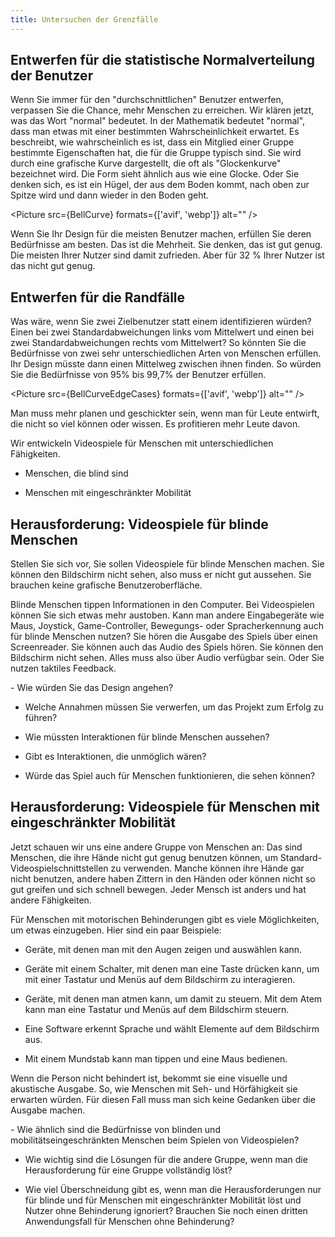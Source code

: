 ```yaml
---
title: Untersuchen der Grenzfälle
---
```




## Entwerfen für die statistische Normalverteilung der Benutzer

Wenn Sie immer für den "durchschnittlichen" Benutzer entwerfen, verpassen Sie die Chance, mehr Menschen zu erreichen. Wir klären
jetzt, was das Wort "normal" bedeutet. In der Mathematik bedeutet "normal", dass man etwas mit einer bestimmten Wahrscheinlichkeit
erwartet. Es beschreibt, wie wahrscheinlich es ist, dass ein Mitglied einer Gruppe bestimmte Eigenschaften hat, die für die Gruppe
typisch sind. Sie wird durch eine grafische Kurve dargestellt, die oft als "Glockenkurve" bezeichnet wird. Die Form sieht ähnlich
aus wie eine Glocke. Oder Sie denken sich, es ist ein Hügel, der aus dem Boden kommt, nach oben zur Spitze wird und dann wieder
in den Boden geht.

<Picture src={BellCurve} formats={['avif', 'webp']} alt="" />

Wenn Sie Ihr Design für die meisten Benutzer machen, erfüllen Sie deren Bedürfnisse am besten. Das ist die Mehrheit. Sie denken,
das ist gut genug. Die meisten Ihrer Nutzer sind damit zufrieden. Aber für 32 % Ihrer Nutzer ist das nicht gut genug.

## Entwerfen für die Randfälle

Was wäre, wenn Sie zwei Zielbenutzer statt einem identifizieren würden? Einen bei zwei Standardabweichungen links vom Mittelwert
und einen bei zwei Standardabweichungen rechts vom Mittelwert? So könnten Sie die Bedürfnisse von zwei sehr unterschiedlichen Arten
von Menschen erfüllen. Ihr Design müsste dann einen Mittelweg zwischen ihnen finden. So würden Sie die Bedürfnisse von 95% bis 99,7%
der Benutzer erfüllen.

<Picture src={BellCurveEdgeCases} formats={['avif', 'webp']} alt="" />

Man muss mehr planen und geschickter sein, wenn man für Leute entwirft, die nicht so viel können oder wissen. Es profitieren mehr
Leute davon.

Wir entwickeln Videospiele für Menschen mit unterschiedlichen Fähigkeiten.

- Menschen, die blind sind

- Menschen mit eingeschränkter Mobilität

## Herausforderung: Videospiele für blinde Menschen

Stellen Sie sich vor, Sie sollen Videospiele für blinde Menschen machen. Sie können den Bildschirm nicht sehen, also muss er nicht
gut aussehen. Sie brauchen keine grafische Benutzeroberfläche.

Blinde Menschen tippen Informationen in den Computer. Bei Videospielen können Sie sich etwas mehr austoben. Kann man andere
Eingabegeräte wie Maus, Joystick, Game-Controller, Bewegungs- oder Spracherkennung auch für blinde Menschen nutzen? Sie hören die
Ausgabe des Spiels über einen Screenreader. Sie können auch das Audio des Spiels hören. Sie können den Bildschirm nicht sehen. Alles
muss also über Audio verfügbar sein. Oder Sie nutzen taktiles Feedback.

<Aside title="Ein paar Fragen, die Sie sich stellen sollten:">
  - Wie würden Sie das Design angehen?

  - Welche Annahmen müssen Sie verwerfen, um das Projekt zum Erfolg zu führen?

  - Wie müssten Interaktionen für blinde Menschen aussehen?

  - Gibt es Interaktionen, die unmöglich wären?

  - Würde das Spiel auch für Menschen funktionieren, die sehen können?
</Aside>

## Herausforderung: Videospiele für Menschen mit eingeschränkter Mobilität

Jetzt schauen wir uns eine andere Gruppe von Menschen an: Das sind Menschen, die ihre Hände nicht gut genug benutzen können,
um Standard-Videospielschnittstellen zu verwenden. Manche können ihre Hände gar nicht benutzen, andere haben Zittern in den
Händen oder können nicht so gut greifen und sich schnell bewegen. Jeder Mensch ist anders und hat andere Fähigkeiten.

Für Menschen mit motorischen Behinderungen gibt es viele Möglichkeiten, um etwas einzugeben. Hier sind ein paar Beispiele:

- Geräte, mit denen man mit den Augen zeigen und auswählen kann.

- Geräte mit einem Schalter, mit denen man eine Taste drücken kann, um mit einer Tastatur und Menüs auf dem Bildschirm zu interagieren.

- Geräte, mit denen man atmen kann, um damit zu steuern. Mit dem Atem kann man eine Tastatur und Menüs auf dem Bildschirm steuern.

- Eine Software erkennt Sprache und wählt Elemente auf dem Bildschirm aus.

- Mit einem Mundstab kann man tippen und eine Maus bedienen.

Wenn die Person nicht behindert ist, bekommt sie eine visuelle und akustische Ausgabe. So, wie Menschen mit Seh- und Hörfähigkeit sie
erwarten würden. Für diesen Fall muss man sich keine Gedanken über die Ausgabe machen.

<Aside title="Ein paar Fragen, die Sie sich stellen sollten:">
  - Wie ähnlich sind die Bedürfnisse von blinden und mobilitätseingeschränkten Menschen beim Spielen von Videospielen?

  - Wie wichtig sind die Lösungen für die andere Gruppe, wenn man die Herausforderung für eine Gruppe vollständig löst?

  - Wie viel Überschneidung gibt es, wenn man die Herausforderungen nur für blinde und für Menschen mit eingeschränkter Mobilität
    löst und Nutzer ohne Behinderung ignoriert? Brauchen Sie noch einen dritten Anwendungsfall für Menschen ohne Behinderung?
</Aside>
